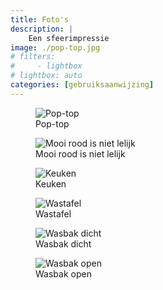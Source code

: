 ```yaml
---
title: Foto's
description: |
    Een sfeerimpressie
image: ./pop-top.jpg
# filters:
#     - lightbox
# lightbox: auto
categories: [gebruiksaanwijzing]
---
```


::: {layout="[[10, -1 , 10], [1], [10, -1, 10, -1, 10]]"}
![Pop-top](./pop-top.jpg){group="sfeerimpressie"}

![Mooi rood is niet lelijk](./rood-doek.jpg){group="sfeerimpressie"}

![Keuken](./keuken.jpg){group="sfeerimpressie"}

![Wastafel](./wastafel.jpg){group="sfeerimpressie"}

![Wasbak dicht](./wasbak-dicht.jpg){group="sfeerimpressie"}

![Wasbak open](./wasbak-open.jpg){group="sfeerimpressie"}
:::

